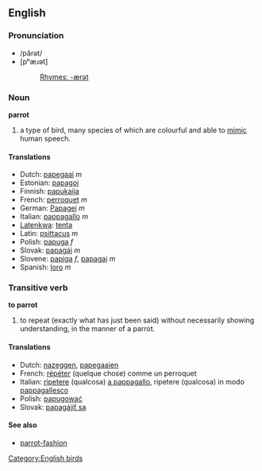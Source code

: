 ==English==
===Pronunciation===
*/părət/
*[pʰæɹət]
*:[[Rhymes:English:-ærət|Rhymes: -ærət]]
===Noun===
'''parrot'''

# a type of bird, many species of which are colourful and able to [[mimic]] human speech.

====Translations====
*Dutch: [[papegaai]] ''m''
*Estonian: [[papagoi]]
*Finnish: [[papukaija]]
*French: [[perroquet]] ''m''
*German: [[Papagei]] ''m''
*Italian: [[pappagallo]] ''m''
*[[Latenkwa]]: [[tenta]]
*Latin: [[psittacus]] ''m''
*Polish: [[papuga]] ''f''
*Slovak: [[papagáj]] ''m''
*Slovene: [[papiga]] ''f'', [[papagaj]] ''m''
*Spanish: [[loro]] ''m''

===Transitive verb===
'''to parrot'''

# to repeat (exactly what has just been said) without necessarily showing understanding, in the manner of a parrot.

====Translations====
*Dutch: [[nazeggen]], [[papegaaien]]
*French: [[répéter]] (quelque chose) comme un perroquet
*Italian: [[ripetere]] (qualcosa) [[a pappagallo]], ripetere (qualcosa) in modo [[pappagallesco]]
*Polish: [[papugować]]
*Slovak: [[papagájiť sa]]

====See also====
*[[parrot-fashion]]

[[Category:English birds]]